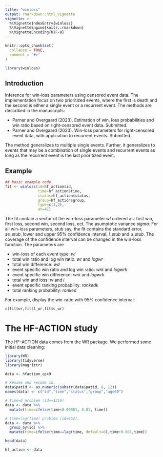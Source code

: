 ```yaml
---
title: "winloss"
output: rmarkdown::html_vignette
vignette: >
  %\VignetteIndexEntry{winloss}
  %\VignetteEngine{knitr::rmarkdown}
  %\VignetteEncoding{UTF-8}
---
```


```r
knitr::opts_chunk$set(
  collapse = TRUE,
  comment = "#>"
)
```

```r
library(winloss)
```

## Introduction

Inference for win-loss parameters using censored event data. The implementation focus on two prioritized events, where the first is death and the second is either a single event or a recurrent event. The methods are described in the manuscripts:

* Parner and Overgaard (2023). Estimation of win, loss probabilities and win ratio based on right-censored event data. Submitted.
* Parner and Overgaard (2023). Win-loss parameters for right-censored event data, with application to recurrent events. Submitted.

The method generalizes to multiple single events. Further, it generalizes to events that may be a combination of single events and recurrent events as long as the recurrent event is the last prioritized event.


## Example

```r

## basic example code
fit <- winloss(id=hf_action$id,
               time=hf_action$time, 
               status=hf_action$status, 
               group=hf_action$group, 
               type=c(1,2), 
               at=47)
```

The fit contain a vector of the win-loss parameter *wl* ordered as: first win, first loss, second win, second loss, ect. The asumptotic variance *sigma*. For all win-loss parameters, stub say, the fit contains the standard error, *se_stub*, lower and upper 95% confidence interval, *l_stub* and *u_stub*. The coverage of the confidence interval can be changed in the win-loss function. The parameters are

* win-loss of each event type: *wl*
* total win ratio and log win ratio: *wr* and *logwr*
* total win difference: *wd*
* event specific win ratio and log win ratio: *wrk* and *logwrk*
* event specific win difference: *wrk* and *logwrk*
* total win and loss: *w* and *l*
* event specific ranking probability: *rankedk*
* total ranking probability: *ranked*

For example, display the win-ratio with 95% confidence interval:

```r
c(fit$wr,fit$l_wr,fit$u_wr)
```


# The HF-ACTION study

The HF-ACTION data comes from the WR package. We performed some initial data cleaning:

```r
library(WR)
library(tidyverse)
library(magrittr)

data <- hfaction_cpx9

# Rename and recode id.
data$patid <- as.numeric(substr(data$patid, 6, 12))
names(data) <- c("id","time","status","group","age60")

# Time=0 problem (id==1359)
data <- data %>%
  mutate(time=ifelse(time<0.00001, 0.01, time)) 

# time=lag(time) problem (id=662).
data <- data %>%
  group_by(id) %>%
  mutate(time=ifelse(time==lag(time, default=0),time+0.001,time))

head(data)

hf_action <- data
```
